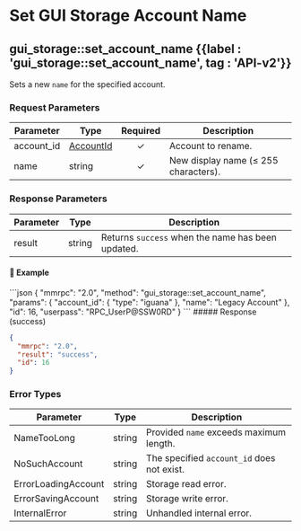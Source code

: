 
# Set GUI Storage Account Name

## gui\_storage::set\_account\_name {{label : 'gui_storage::set_account_name', tag : 'API-v2'}}

Sets a new `name` for the specified account.

### Request Parameters

| Parameter   | Type                                                                         | Required | Description                          |
| ----------- | ---------------------------------------------------------------------------- | :------: | ------------------------------------ |
| account\_id | [AccountId](/komodo-defi-framework/api/common_structures/wallet/#account-id) |     ✓    | Account to rename.                   |
| name        | string                                                                       |     ✓    | New display name (≤ 255 characters). |

### Response Parameters

| Parameter | Type   | Description                                       |
| --------- | ------ | ------------------------------------------------- |
| result    | string | Returns `success` when the name has been updated. |

#### 📌 Example

<CodeGroup title="set_account_name" tag="POST" label="gui_storage::set_account_name" mm2MethodDecorate="true">
  ```json
  {
    "mmrpc": "2.0",
    "method": "gui_storage::set_account_name",
    "params": {
      "account_id": {
        "type": "iguana"
      },
      "name": "Legacy Account"
    },
    "id": 16,
    "userpass": "RPC_UserP@SSW0RD"
  }
  ```
</CodeGroup>

<CollapsibleSection expandedText="Hide Response" collapsedText="Show Response">
  ##### Response (success)

  ```json
  {
    "mmrpc": "2.0",
    "result": "success",
    "id": 16
  }
  ```
</CollapsibleSection>

### Error Types

| Parameter           | Type   | Description                                |
| ------------------- | ------ | ------------------------------------------ |
| NameTooLong         | string | Provided `name` exceeds maximum length.    |
| NoSuchAccount       | string | The specified `account_id` does not exist. |
| ErrorLoadingAccount | string | Storage read error.                        |
| ErrorSavingAccount  | string | Storage write error.                       |
| InternalError       | string | Unhandled internal error.                  |
